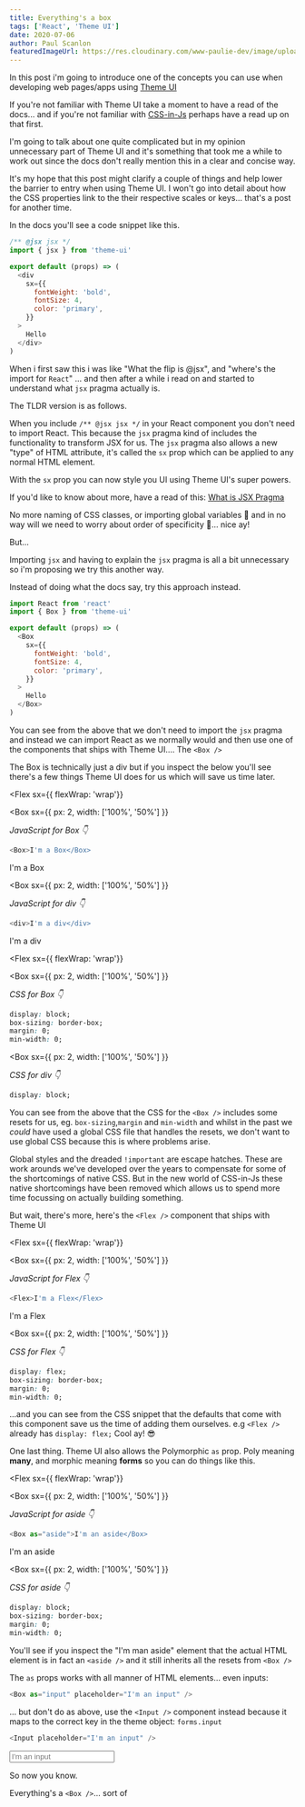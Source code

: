 ```yaml
---
title: Everything's a box
tags: ['React', 'Theme UI']
date: 2020-07-06
author: Paul Scanlon
featuredImageUrl: https://res.cloudinary.com/www-paulie-dev/image/upload/v1595915607/paulie.dev/2020/07/everythings-a-box_vrnzgx.jpg
---
```


In this post i'm going to introduce one of the concepts you can use when developing web pages/apps using
[Theme UI](https://theme-ui.com/)

If you're not familiar with Theme UI take a moment to have a read of the docs... and if you're not familiar with
[CSS-in-Js](https://medium.com/dailyjs/what-is-actually-css-in-js-f2f529a2757) perhaps have a read up on that first.

I'm going to talk about one quite complicated but in my opinion unnecessary part of Theme UI and it's something that
took me a while to work out since the docs don't really mention this in a clear and concise way.

It's my hope that this post might clarify a couple of things and help lower the barrier to entry when using Theme UI. I
won't go into detail about how the CSS properties link to the their respective scales or keys... that's a post for
another time.

In the docs you'll see a code snippet like this.

```javascript
/** @jsx jsx */
import { jsx } from 'theme-ui'

export default (props) => (
  <div
    sx={{
      fontWeight: 'bold',
      fontSize: 4,
      color: 'primary',
    }}
  >
    Hello
  </div>
)
```

When i first saw this i was like "What the flip is @jsx", and "where's the import for `React`" ... and then after a
while i read on and started to understand what `jsx` pragma actually is.

The TLDR version is as follows.

When you include `/** @jsx jsx */` in your React component you don't need to import React. This because the `jsx` pragma
kind of includes the functionality to transform JSX for us. The `jsx` pragma also allows a new "type" of HTML attribute,
it's called the `sx` prop which can be applied to any normal HTML element.

With the `sx` prop you can now style you UI using Theme UI's super powers.

If you'd like to know about more, have a read of this:
[What is JSX Pragma](https://www.gatsbyjs.org/blog/2019-08-02-what-is-jsx-pragma/)

No more naming of CSS classes, or importing global variables 🤢 and in no way will we need to worry about order of
specificity 🙌... nice ay!

But...

Importing `jsx` and having to explain the `jsx` pragma is all a bit unnecessary so i'm proposing we try this another
way.

Instead of doing what the docs say, try this approach instead.

```javascript
import React from 'react'
import { Box } from 'theme-ui'

export default (props) => (
  <Box
    sx={{
      fontWeight: 'bold',
      fontSize: 4,
      color: 'primary',
    }}
  >
    Hello
  </Box>
)
```

You can see from the above that we don't need to import the `jsx` pragma and instead we can import React as we normally
would and then use one of the components that ships with Theme UI.... The `<Box />`

The Box is technically just a div but if you inspect the below you'll see there's a few things Theme UI does for us
which will save us time later.

<Flex
sx={{ flexWrap: 'wrap'}}
>
<Box
  sx={{
    px: 2,
    width: ['100%', '50%']
  }}
>

_JavaScript for Box 👇_

```javascript
<Box>I'm a Box</Box>
```

<Box>I'm a Box</Box>
</Box>

<Box
  sx={{
    px: 2,
    width: ['100%', '50%']
  }}
>

_JavaScript for div 👇_

```javascript
<div>I'm a div</div>
```

<div>I'm a div</div>
</Box>

</Flex>

<Flex
sx={{ flexWrap: 'wrap'}}
>
<Box
  sx={{
    px: 2,
    width: ['100%', '50%']
  }}
>

_CSS for Box 👇_

```css
display: block;
box-sizing: border-box;
margin: 0;
min-width: 0;
```

</Box>

<Box
  sx={{
    px: 2,
    width: ['100%', '50%']
  }}
>

_CSS for div 👇_

```css
display: block;
```

</Box>

</Flex>

You can see from the above that the CSS for the `<Box />` includes some resets for us, eg. `box-sizing`,`margin` and
`min-width` and whilst in the past we _could_ have used a global CSS file that handles the resets, we don't want to use
global CSS because this is where problems arise.

Global styles and the dreaded `!important` are escape hatches. These are work arounds we've developed over the years to
compensate for some of the shortcomings of native CSS. But in the new world of CSS-in-Js these native shortcomings have
been removed which allows us to spend more time focussing on actually building something.

But wait, there's more, here's the `<Flex />` component that ships with Theme UI

<Flex
sx={{ flexWrap: 'wrap'}}
>
<Box
  sx={{
    px: 2,
    width: ['100%', '50%']
  }}
>

_JavaScript for Flex 👇_

```javascript
<Flex>I'm a Flex</Flex>
```

<Flex>I'm a Flex</Flex>
</Box>

<Box
  sx={{
    px: 2,
    width: ['100%', '50%']
  }}
>

_CSS for Flex 👇_

```css
display: flex;
box-sizing: border-box;
margin: 0;
min-width: 0;
```

</Box>
</Flex>

...and you can see from the CSS snippet that the defaults that come with this component save us the time of adding them
ourselves. e.g `<Flex />` already has `display: flex;` Cool ay! 😎

One last thing. Theme UI also allows the Polymorphic `as` prop. Poly meaning **many**, and morphic meaning **forms** so
you can do things like this.

<Flex
sx={{ flexWrap: 'wrap'}}
>
<Box
  sx={{
    px: 2,
    width: ['100%', '50%']
  }}
>

_JavaScript for aside 👇_

```javascript
<Box as="aside">I'm an aside</Box>
```

<Box as='aside'>I'm an aside</Box>
</Box>

<Box
  sx={{
    px: 2,
    width: ['100%', '50%']
  }}
>

_CSS for aside 👇_

```css
display: block;
box-sizing: border-box;
margin: 0;
min-width: 0;
```

</Box>
</Flex>

You'll see if you inspect the "I'm man aside" element that the actual HTML element is in fact an `<aside />` and it
still inherits all the resets from `<Box />`

The `as` props works with all manner of HTML elements... even inputs:

```javascript
<Box as="input" placeholder="I'm an input" />
```

<Box as="input" placeholder="I'm an input" />

... but don't do as above, use the `<Input />` component instead because it maps to the correct key in the theme object:
`forms.input`

```javascript
<Input placeholder="I'm an input" />
```

<Input placeholder="I'm an input" />

So now you know.

Everything's a `<Box />`... sort of
